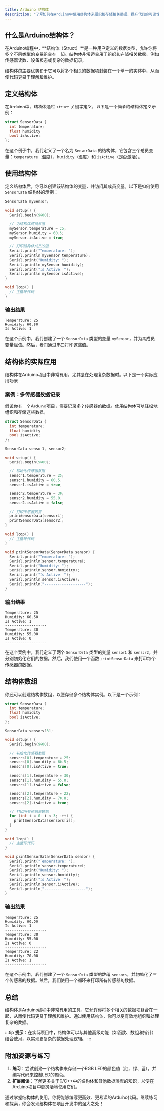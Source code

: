```yaml
---
title: Arduino 结构体
description: "了解如何在Arduino中使用结构体来组织和存储相关数据，提升代码的可读性和可维护性。"
---
```


## 什么是Arduino结构体？

在Arduino编程中，**结构体（Struct）**是一种用户定义的数据类型，允许你将多个不同类型的变量组合在一起。结构体非常适合用于组织和存储相关数据，例如传感器读数、设备状态或复杂的数据记录。

结构体的主要优势在于它可以将多个相关的数据项封装在一个单一的实体中，从而使代码更易于理解和维护。

## 定义结构体

在Arduino中，结构体通过 `struct` 关键字定义。以下是一个简单的结构体定义示例：

```cpp
struct SensorData {
  int temperature;
  float humidity;
  bool isActive;
};
```

在这个例子中，我们定义了一个名为 `SensorData` 的结构体，它包含三个成员变量：`temperature`（温度）、`humidity`（湿度）和 `isActive`（是否激活）。

## 使用结构体

定义结构体后，你可以创建该结构体的变量，并访问其成员变量。以下是如何使用 `SensorData` 结构体的示例：

```cpp
SensorData mySensor;

void setup() {
  Serial.begin(9600);

  // 为结构体成员赋值
  mySensor.temperature = 25;
  mySensor.humidity = 60.5;
  mySensor.isActive = true;

  // 打印结构体成员的值
  Serial.print("Temperature: ");
  Serial.println(mySensor.temperature);
  Serial.print("Humidity: ");
  Serial.println(mySensor.humidity);
  Serial.print("Is Active: ");
  Serial.println(mySensor.isActive);
}

void loop() {
  // 主循环代码
}
```

### 输出结果

```
Temperature: 25
Humidity: 60.50
Is Active: 1
```

在这个示例中，我们创建了一个 `SensorData` 类型的变量 `mySensor`，并为其成员变量赋值。然后，我们通过串口打印这些值。

## 结构体的实际应用

结构体在Arduino项目中非常有用，尤其是在处理复杂数据时。以下是一个实际应用场景：

### 案例：多传感器数据记录

假设你有一个Arduino项目，需要记录多个传感器的数据。使用结构体可以轻松地组织和存储这些数据。

```cpp
struct SensorData {
  int temperature;
  float humidity;
  bool isActive;
};

SensorData sensor1, sensor2;

void setup() {
  Serial.begin(9600);

  // 初始化传感器数据
  sensor1.temperature = 25;
  sensor1.humidity = 60.5;
  sensor1.isActive = true;

  sensor2.temperature = 30;
  sensor2.humidity = 55.0;
  sensor2.isActive = false;

  // 打印传感器数据
  printSensorData(sensor1);
  printSensorData(sensor2);
}

void loop() {
  // 主循环代码
}

void printSensorData(SensorData sensor) {
  Serial.print("Temperature: ");
  Serial.println(sensor.temperature);
  Serial.print("Humidity: ");
  Serial.println(sensor.humidity);
  Serial.print("Is Active: ");
  Serial.println(sensor.isActive);
  Serial.println("-------------------");
}
```

### 输出结果

```
Temperature: 25
Humidity: 60.50
Is Active: 1
-------------------
Temperature: 30
Humidity: 55.00
Is Active: 0
-------------------
```

在这个案例中，我们定义了两个 `SensorData` 类型的变量 `sensor1` 和 `sensor2`，并分别初始化它们的数据。然后，我们使用一个函数 `printSensorData` 来打印每个传感器的数据。

## 结构体数组

你还可以创建结构体数组，以便存储多个结构体实例。以下是一个示例：

```cpp
struct SensorData {
  int temperature;
  float humidity;
  bool isActive;
};

SensorData sensors[3];

void setup() {
  Serial.begin(9600);

  // 初始化传感器数据
  sensors[0].temperature = 25;
  sensors[0].humidity = 60.5;
  sensors[0].isActive = true;

  sensors[1].temperature = 30;
  sensors[1].humidity = 55.0;
  sensors[1].isActive = false;

  sensors[2].temperature = 22;
  sensors[2].humidity = 70.0;
  sensors[2].isActive = true;

  // 打印所有传感器数据
  for (int i = 0; i < 3; i++) {
    printSensorData(sensors[i]);
  }
}

void loop() {
  // 主循环代码
}

void printSensorData(SensorData sensor) {
  Serial.print("Temperature: ");
  Serial.println(sensor.temperature);
  Serial.print("Humidity: ");
  Serial.println(sensor.humidity);
  Serial.print("Is Active: ");
  Serial.println(sensor.isActive);
  Serial.println("-------------------");
}
```

### 输出结果

```
Temperature: 25
Humidity: 60.50
Is Active: 1
-------------------
Temperature: 30
Humidity: 55.00
Is Active: 0
-------------------
Temperature: 22
Humidity: 70.00
Is Active: 1
-------------------
```

在这个示例中，我们创建了一个 `SensorData` 类型的数组 `sensors`，并初始化了三个传感器的数据。然后，我们使用一个循环来打印所有传感器的数据。

## 总结

结构体是Arduino编程中非常有用的工具，它允许你将多个相关的数据项组合在一起，从而使代码更易于理解和维护。通过使用结构体，你可以更有效地组织和处理复杂的数据。

:::tip
**提示**：在实际项目中，结构体可以与其他高级功能（如函数、数组和指针）结合使用，以实现更复杂的数据处理逻辑。
:::

## 附加资源与练习

1. **练习**：尝试创建一个结构体来存储一个RGB LED的颜色值（红、绿、蓝），并编写代码来控制LED的颜色。
2. **扩展阅读**：了解更多关于C/C++中的结构体和其他数据类型的知识，以便在Arduino项目中更灵活地使用它们。

通过掌握结构体的使用，你将能够编写更高效、更易读的Arduino代码。继续练习和探索，你会发现结构体在项目开发中的强大之处！
